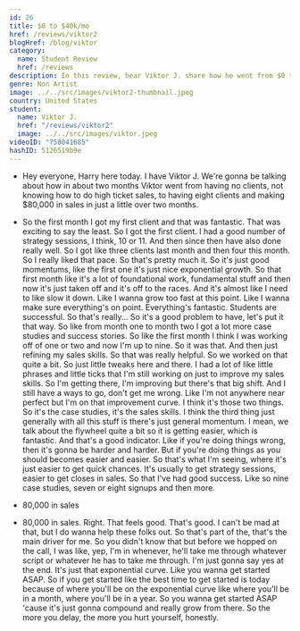 ```yaml
---
id: 26
title: $0 to $40k/mo
href: /reviews/viktor2
blogHref: /blog/viktor
category:
  name: Student Review
  href: /reviews
description: In this review, hear Viktor J. share how he went from $0 to $40k/mo in sales in just over 2 months helping people new to real estate make six-figures flipping houses.
genre: Non Artist
image: ../../src/images/viktor2-thumbnail.jpeg
country: United States
student:
  name: Viktor J.
  href: "/reviews/viktor2"
  image: ../../src/images/viktor.jpeg
videoID: "758041685"
hashID: 5126519b9e
---
```


- Hey everyone, Harry here today. I have Viktor J. We're gonna be talking about how in about two months Viktor went from having no clients, not knowing how to do high ticket sales, to having eight clients and making $80,000 in sales in just a little over two months.

- So the first month I got my first client and that was fantastic. That was exciting to say the least. So I got the first client. I had a good number of strategy sessions, I think, 10 or 11. And then since then have also done really well. So I got like three clients last month and then four this month. So I really liked that pace. So that's pretty much it. So it's just good momentums, like the first one it's just nice exponential growth. So that first month like it's a lot of foundational work, fundamental stuff and then now it's just taken off and it's off to the races. And it's almost like I need to like slow it down. Like I wanna grow too fast at this point. Like I wanna make sure everything's on point. Everything's fantastic. Students are successful. So that's really... So it's a good problem to have, let's put it that way. So like from month one to month two I got a lot more case studies and success stories. So like the first month I think I was working off of one or two and now I'm up to nine. So it was that. And then just refining my sales skills. So that was really helpful. So we worked on that quite a bit. So just little tweaks here and there. I had a lot of like little phrases and little ticks that I'm still working on just to improve my sales skills. So I'm getting there, I'm improving but there's that big shift. And I still have a ways to go, don't get me wrong. Like I'm not anywhere near perfect but I'm on that improvement curve. I think it's those two things. So it's the case studies, it's the sales skills. I think the third thing just generally with all this stuff is there's just general momentum. I mean, we talk about the flywheel quite a bit so it is getting easier, which is fantastic. And that's a good indicator. Like if you're doing things wrong, then it's gonna be harder and harder. But if you're doing things as you should becomes easier and easier. So that's what I'm seeing, where it's just easier to get quick chances. It's usually to get strategy sessions, easier to get closes in sales. So that I've had good success. Like so nine case studies, seven or eight signups and then more.

- 80,000 in sales

- 80,000 in sales. Right. That feels good. That's good. I can't be mad at that, but I do wanna help these folks out. So that's part of the, that's the main driver for me. So you didn't know that but before we hopped on the call, I was like, yep, I'm in whenever, he'll take me through whatever script or whatever he has to take me through. I'm just gonna say yes at the end. It's just that exponential curve. Like you wanna get started ASAP. So if you get started like the best time to get started is today because of where you'll be on the exponential curve like where you'll be in a month, where you'll be in a year. So you wanna get started ASAP 'cause it's just gonna compound and really grow from there. So the more you delay, the more you hurt yourself, honestly.
